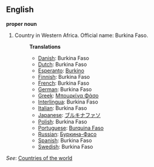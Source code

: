 ==English==

'''proper noun'''

# Country in Western Africa. Official name: Burkina Faso.
#:'''Translations'''
#:*[[Danish]]: Burkina Faso
#:*[[Dutch]]: Burkina Faso
#:*[[Esperanto]]: [[Burkino]]
#:*[[Finnish]]: Burkina Faso
#:*[[French]]: Burkina Faso
#:*[[German]]: Burkina Faso
#:*[[Greek]]: [[Μπουρκίνα Φάσο]]
#:*[[Interlingua]]: Burkina Faso
#:*[[Italian]]: Burkina Faso
#:*[[Japanese]]: [[ブルキナファソ]]
#:*[[Polish]]: Burkina Faso
#:*[[Portuguese]]: [[Burquina Faso]]
#:*[[Russian]]: [[Буркина-Фасо]]
#:*[[Spanish]]: Burkina Faso
#:*[[Swedish]]: Burkina Faso

''See'': [[Countries of the world]]